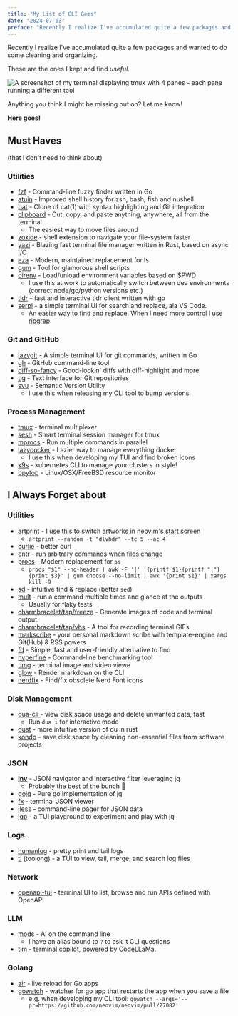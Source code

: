 ```yaml
---
title: "My List of CLI Gems"
date: "2024-07-03"
preface: "Recently I realize I've accumulated quite a few packages and wanted to do some cleaning and organizing. These are the ones I kept and find useful."
---
```


Recently I realize I've accumulated quite a few packages and wanted to do some cleaning and organizing.

These are the ones I kept and find _useful._

![A screenshot of my terminal displaying tmux with 4 panes - each pane running a different tool](/images/cli-tools/terminal.jpeg)

<Note>Anything you think I might be missing out on? Let me know!</Note>

**Here goes!**

## Must Haves

(that I don't need to think about)

### Utilities

- [fzf](https://github.com/junegunn/fzf) - Command-line fuzzy finder written in Go
- [atuin](https://github.com/atuinsh/atuin) - Improved shell history for zsh, bash, fish and nushell
- [bat](https://github.com/sharkdp/bat) - Clone of cat(1) with syntax highlighting and Git integration
- [clipboard](https://getclipboard.app/) - Cut, copy, and paste anything, anywhere, all from the terminal
  - The easiest way to move files around
- [zoxide](https://github.com/ajeetdsouza/zoxide) - shell extension to navigate your file-system faster
- [yazi](https://yazi-rs.github.io/) - Blazing fast terminal file manager written in Rust, based on async I/O
- [eza](https://github.com/eza-community/eza) - Modern, maintained replacement for ls
- [gum](https://github.com/charmbracelet/gum) - Tool for glamorous shell scripts
- [direnv](https://direnv.net/) - Load/unload environment variables based on $PWD
  - I use this at work to automatically switch between dev environments (correct node/go/python versions etc.)
- [tldr](https://github.com/isacikgoz/tldr) - fast and interactive tldr client written with go
- [serpl](https://github.com/yassinebridi/serpl) - a simple terminal UI for search and replace, ala VS Code.
  - An easier way to find and replace. When I need more control I use [ripgrep](https://github.com/BurntSushi/ripgrep).

### Git and GitHub

- [lazygit](https://github.com/jesseduffield/lazygit?tab=readme-ov-file#configuration) - A simple terminal UI for git commands, written in Go
- [gh](https://github.com/cli/cli) - GitHub command-line tool
- [diff-so-fancy](https://github.com/so-fancy/diff-so-fancy) - Good-lookin' diffs with diff-highlight and more
- [tig](https://jonas.github.io/tig/) - Text interface for Git repositories
- [svu](https://github.com/caarlos0/svu) - Semantic Version Utility
  - I use this when releasing my CLI tool to bump versions

### Process Management

- [tmux](https://github.com/tmux/tmux) - terminal multiplexer
- [sesh](https://github.com/joshmedeski/sesh) - Smart terminal session manager for tmux
- [mprocs](https://github.com/pvolok/mprocs) - Run multiple commands in parallel
- [lazydocker](https://github.com/jesseduffield/lazydocker) - Lazier way to manage everything docker
  - I use this when developing my TUI and find broken icons
- [k9s](https://k9scli.io/) - kubernetes CLI to manage your clusters in style!
- [bpytop](https://github.com/aristocratos/bpytop) - Linux/OSX/FreeBSD resource monitor

## I Always Forget about

### Utilities

- [artprint](https://github.com/poetaman/arttime) - I use this to switch artworks in neovim's start screen
  - `artprint --random -t "dlvhdr" --tc 5 --ac 4`
- [curlie](https://github.com/rs/curlie) - better curl
- [entr](https://github.com/eradman/entr) - run arbitrary commands when files change
- [procs](https://github.com/dalance/procs) - Modern replacement for `ps`
  - `procs "$1" --no-header | awk -F '│' '{printf $1}{printf "│"}{print $3}' | gum choose --no-limit | awk '{print $1}' | xargs kill -9`
- [sd](https://github.com/chmln/sd) - intuitive find & replace (better `sed`)
- [mult](https://github.com/dhth/mult) - run a command multiple times and glance at the outputs
  - Usually for flaky tests
- [charmbracelet/tap/freeze](https://github.com/charmbracelet/freeze) - Generate images of code and terminal output.
- [charmbracelet/tap/vhs](https://github.com/charmbracelet/vhs) - A tool for recording terminal GIFs
- [markscribe]() - your personal markdown scribe with template-engine and Git(Hub) & RSS powers
- [fd](https://github.com/sharkdp/fd) - Simple, fast and user-friendly alternative to find
- [hyperfine](https://github.com/sharkdp/hyperfine) - Command-line benchmarking tool
- [timg](https://github.com/hzeller/timg) - terminal image and video viewe
- [glow](https://github.com/charmbracelet/glow) - Render markdown on the CLI
- [nerdfix](https://github.com/loichyan/nerdfix) - Find/fix obsolete Nerd Font icons

### Disk Management

- [dua-cli ](https://github.com/Byron/dua-cli)- view disk space usage and delete unwanted data, fast
  - Run `dua i` for interactive mode
- [dust](https://github.com/bootandy/dust) - more intuitive version of du in rust
- [kondo](https://github.com/tbillington/kondo) - save disk space by cleaning non-essential files from software projects

### JSON

- **[jnv](https://github.com/ynqa/jnv)** - JSON navigator and interactive filter leveraging jq
  - Probably the best of the bunch 👑
- [gojq](https://github.com/itchyny/gojq) - Pure go implementation of jq
- [fx](https://fx.wtf/) - terminal JSON viewer
- [jless](https://jless.io/) - command-line pager for JSON data
- [jqp](https://github.com/noahgorstein/jqp) - a TUI playground to experiment and play with jq

### Logs

- [humanlog](https://github.com/humanlogio/humanlog) - pretty print and tail logs
- [tl](https://github.com/Textualize/toolong) (toolong) - a TUI to view, tail, merge, and search log files

### Network

- [openapi-tui](https://github.com/zaghaghi/openapi-tui) - terminal UI to list, browse and run APIs defined with OpenAPI

### LLM

- [mods](https://github.com/charmbracelet/mods) - AI on the command line
  - I have an alias bound to `?` to ask it CLI questions
- [tlm](https://github.com/yusufcanb/tlm) - terminal copilot, powered by CodeLLaMa.

### Golang

- [air](https://github.com/air-verse/air) - live reload for Go apps
- [gowatch](https://github.com/silenceper/gowatch) - watcher for go app that restarts the app when you save a file
  - e.g. when developing my CLI tool: `gowatch --args='--pr=https://github.com/neovim/neovim/pull/27082'`
